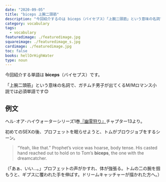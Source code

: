 ```yaml
---
date: "2020-09-05"
title: "biceps 上腕二頭筋"
description: "今回紹介するのは biceps（バイセプス）「上腕二頭筋」という意味の名詞です。例文は、ヘル･オア･ハイウォーターシリーズ1巻『幽霊狩り』より"
category: vocabulary
tags:
  - vocabulary
featuredimage: ./featuredimage.jpg
squareimage: ./featuredimage_s.jpg
cardimage: ./featuredimage.jpg
toc: false
books: hellOrHighWater
type: noun
---
```



今回紹介する単語は __biceps__（バイセプス）です。

「上腕二頭筋」という意味の名詞で、ガチムチ男子が出てくるM/Mロマンス小説では必須単語です😊

## 例文

ヘル･オア･ハイウォーターシリーズ1巻[『幽霊狩り』](https://amzn.to/2F3aVr4)チャプター13より。

初めてのSEXの後、プロフェットを眠らせようと、トムがブロウジョブをするシーン。

<Blockquote book srcBook="catchAGhost" lang="en" chapter="13">
“Yeah, like that.” Prophet’s voice was hoarse, body tense. His casted hand reached out to hold on to Tom’s <strong>biceps</strong>, the one with the dreamcatcher.
</Blockquote>

<p className="translation">（「あぁ、いい…。」プロフェットの声がかすれ、体が強張る。トムの二の腕を掴もうと、ギプスに覆われた手を伸ばす。ドリームキャッチャーが描かれた方へ。）</p>

<VocabularyFooter book="catchAGhost" />
